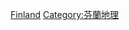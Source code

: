 {{Catnav|頁面分類|地理|水體|湖泊|各國湖泊}}
{{Catnav|頁面分類|地理|地形|湖泊|各國湖泊}}
{{Catnav|頁面分類|地理|各國地理|芬蘭地理}}
{{Catnav|頁面分類|地理|各國地理|各國湖泊}}
{{Catnav|頁面分類|各種主題的頁面分類|按國家分類|各國地理|芬蘭地理}}
{{Catnav|頁面分類|各種主題的頁面分類|按國家分類|各國地理|各國湖泊}}

{{commons category|Lakes of Finland}}

[[Category:欧洲各国湖泊|Finland]]
[[Category:芬蘭地理|Category:芬蘭地理]]